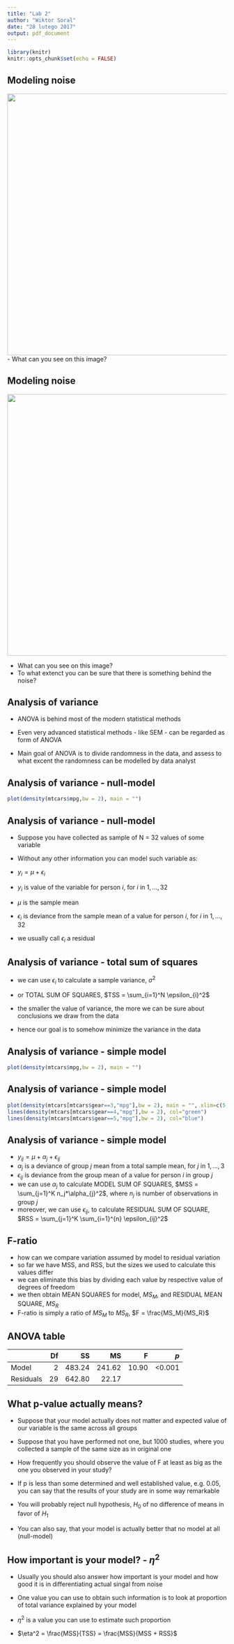 ```yaml
---
title: "Lab 2"
author: "Wiktor Soral"
date: "28 lutego 2017"
output: pdf_document
---
```


```r
library(knitr)
knitr::opts_chunk$set(echo = FALSE)
```

## Modeling noise

<img src="noise.png" width=600>
- What can you see on this image?

## Modeling noise

<img src="nonnoise.png" width=600>

- What can you see on this image?
- To what extenct you can be sure that there is something behind the noise?

## Analysis of variance

- ANOVA is behind most of the modern statistical methods
- Even very advanced statistical methods - like SEM - can be regarded as form of ANOVA

- Main goal of ANOVA is to divide randomness in the data, and assess to what excent the randomness can be modelled by data analyst

## Analysis of variance - null-model

```r
plot(density(mtcars$mpg,bw = 2), main = "")
```

## Analysis of variance - null-model

- Suppose you have collected as sample of N = 32 values of some variable

- Without any other information you can model such variable as:

- $y_{i} = \mu + \epsilon_{i}$
- $y_{i}$ is value of the variable for person $i$, for $i$ in $1,...,32$
- $\mu$ is the sample mean
- $\epsilon_{i}$ is deviance from the sample mean of a value for person $i$, for $i$ in $1,...,32$
- we usually call $\epsilon_{i}$ a residual

## Analysis of variance - total sum of squares

- we can use $\epsilon_{i}$ to calculate a sample variance, $\sigma^2$
- or TOTAL SUM OF SQUARES, $TSS = \sum_{i=1}^N \epsilon_{i}^2$

- the smaller the value of variance, the more we can be sure about conclusions we draw from the data
- hence our goal is to somehow minimize the variance in the data

## Analysis of variance - simple model

```r
plot(density(mtcars$mpg,bw = 2), main = "")
```

## Analysis of variance - simple model

```r
plot(density(mtcars[mtcars$gear==3,"mpg"],bw = 2), main = "", xlim=c(5,40), col="red")
lines(density(mtcars[mtcars$gear==4,"mpg"],bw = 2), col="green")
lines(density(mtcars[mtcars$gear==5,"mpg"],bw = 2), col="blue")
```

## Analysis of variance - simple model

- $y_{ij} = \mu + \alpha_j + \epsilon_{ij}$
- $\alpha_{j}$ is a deviance of group $j$ mean from a total sample mean, for $j$ in $1,...,3$
- $\epsilon_{ij}$ is deviance from the group mean of a value for person $i$ in group $j$
- we can use $\alpha_j$ to calculate MODEL SUM OF SQUARES, $MSS = \sum_{j=1}^K n_j*\alpha_{j}^2$, where $n_j$ is number of observations in group $j$
- moreover, we can use $\epsilon_{ij}$, to calculate RESIDUAL SUM OF SQUARE, $RSS = \sum_{j=1}^K \sum_{i=1}^{n} \epsilon_{ij}^2$

## F-ratio

- how can we compare variation assumed by model to residual variation
- so far we have MSS, and RSS, but the sizes we used to calculate this values differ
- we can eliminate this bias by dividing each value by respective value of degrees of freedom
- we then obtain MEAN SQUARES for model, $MS_M$, and RESIDUAL MEAN SQUARE, $MS_R$
- F-ratio is simply a ratio of $MS_M$ to $MS_R$, $F = \frac{MS_M}{MS_R}$

## ANOVA table

|             | Df|       SS|        MS|        F|       $p$|
|:------------|--:|--------:|---------:|--------:|---------:|
|Model        |  2| 483.24  | 241.62   | 10.90   | <0.001   |
|Residuals    | 29| 642.80  |  22.17   |         |          |

## What p-value actually means?

- Suppose that your model actually does not matter and expected value of our variable is the same across all groups
- Suppose that you have performed not one, but 1000 studies, where you collected a sample of the same size as in original one
- How frequently you should observe the value of F at least as big as the one you observed in your study?

- If p is less than some determined and well established value, e.g. 0.05, you can say that the results of your study are in some way remarkable
- You will probably reject null hypothesis, $H_0$ of no difference of means in favor of $H_1$
- You can also say, that your model is actually better that no model at all (null-model)

## How important is your model? - $\eta^2$

- Usually you should also answer how important is your model and how good it is in differentiating actual singal from noise

- One value you can use to obtain such information is to look at proportion of total variance explained by your model
- $\eta^2$ is a value you can use to estimate such proportion
- $\eta^2 = \frac{MSS}{TSS} = \frac{MSS}{MSS + RSS}$
